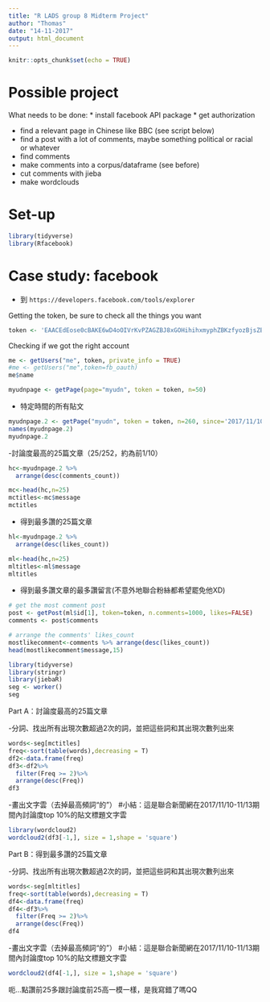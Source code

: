 ```yaml
---
title: "R LADS group 8 Midterm Project"
author: "Thomas"
date: "14-11-2017"
output: html_document
---
```


```r
knitr::opts_chunk$set(echo = TRUE)
```


# Possible project

What needs to be done:
* install facebook API package
* get authorization

* find a relevant page in Chinese like BBC (see script below)
* find a post with a lot of comments, maybe something political or racial or whatever
* find comments
* make comments into a corpus/dataframe (see before)
* cut comments with jieba
* make wordclouds






# Set-up

```r
library(tidyverse)
library(Rfacebook)
```

# Case study: facebook

  - 到 `https://developers.facebook.com/tools/explorer`

Getting the token, be sure to check all the things you want
```r
token <- 'EAACEdEose0cBAKE6wD4oOIVrKvPZAGZBJ8xGOHihihxmyphZBKzfyozBjsZBOMQkfEcO1KPvzybiC6q9XWO0nJNG1wN5LGQPbsnsIFPiGZCXuKg4Gs5qqJ33M5YENZAflBBUiONIKwcsBEYHBmBxMTGZA9VL3Xgqq5ezVhi7mXPJzGivY9oCedpy1s0mknWsQnOKpqEnrg04AZDZD'
```

Checking if we got the right account
```r
me <- getUsers("me", token, private_info = TRUE)
#me <- getUsers("me",token=fb_oauth)
me$name
```



```r
myudnpage <- getPage(page="myudn", token = token, n=50) 
```


- 特定時間的所有貼文

```r
myudnpage.2 <- getPage("myudn", token = token, n=260, since='2017/11/10', until='2017/11/13')
names(myudnpage.2)
myudnpage.2
```

-討論度最高的25篇文章（25/252，約為前1/10）
```r
hc<-myudnpage.2 %>%
  arrange(desc(comments_count))

mc<-head(hc,n=25)
mctitles<-mc$message
mctitles
```


- 得到最多讚的25篇文章

```r
hl<-myudnpage.2 %>%
  arrange(desc(likes_count))

ml<-head(hc,n=25)
mltitles<-ml$message
mltitles
```


- 得到最多讚文章的最多讚留言(不意外地聯合粉絲都希望罷免他XD)
```r
# get the most comment post
post <- getPost(ml$id[1], token=token, n.comments=1000, likes=FALSE)
comments <- post$comments

# arrange the comments' likes_count
mostlikecomment<-comments %>% arrange(desc(likes_count))
head(mostlikecomment$message,15)
```



```r
library(tidyverse)
library(stringr)
library(jiebaR)
seg <- worker()
seg
```

Part A：討論度最高的25篇文章

-分詞、找出所有出現次數超過2次的詞，並把這些詞和其出現次數列出來
```r
words<-seg[mctitles]
freq<-sort(table(words),decreasing = T)
df2<-data.frame(freq)
df3<-df2%>%
  filter(Freq >= 2)%>%
  arrange(desc(Freq))
df3
```

-畫出文字雲（去掉最高頻詞“的”）
#小結：這是聯合新聞網在2017/11/10-11/13期間內討論度top 10%的貼文標題文字雲
```r
library(wordcloud2)
wordcloud2(df3[-1,], size = 1,shape = 'square')
```

Part B：得到最多讚的25篇文章

-分詞、找出所有出現次數超過2次的詞，並把這些詞和其出現次數列出來
```r
words<-seg[mltitles]
freq<-sort(table(words),decreasing = T)
df4<-data.frame(freq)
df4<-df3%>%
  filter(Freq >= 2)%>%
  arrange(desc(Freq))
df4
```

-畫出文字雲（去掉最高頻詞“的”）
#小結：這是聯合新聞網在2017/11/10-11/13期間內討論度top 10%的貼文標題文字雲
```r
wordcloud2(df4[-1,], size = 1,shape = 'square')
```


呃...點讚前25多跟討論度前25高一模一樣，是我寫錯了嗎QQ
